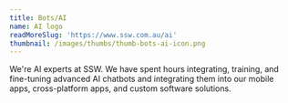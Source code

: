 ```yaml
---
title: Bots/AI
name: AI logo
readMoreSlug: 'https://www.ssw.com.au/ai'
thumbnail: /images/thumbs/thumb-bots-ai-icon.png
---
```


We're AI experts at SSW. We have spent hours integrating, training, and fine-tuning advanced AI chatbots and integrating them into our mobile apps, cross-platform apps, and custom software solutions.
